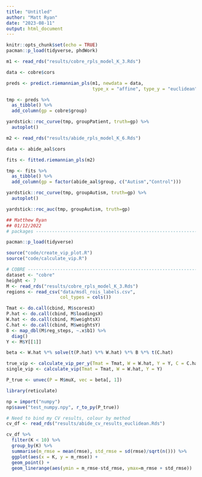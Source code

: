 ```yaml
---
title: "Untitled"
author: "Matt Ryan"
date: "2023-08-11"
output: html_document
---
```


```r
knitr::opts_chunk$set(echo = TRUE)
pacman::p_load(tidyverse, phdWork)
```


```r
m1 <- read_rds("results/cobre_rpls_model_K_3.Rds")
```

```r
data <- cobre$cors
```




```r
preds <- predict.riemannian_pls(m1, newdata = data, 
                                type_x = "affine", type_y = "euclidean", method = "tangent")
```

```r
tmp <- preds %>% 
  as_tibble() %>% 
  add_column(gp = cobre$group)
```

```r
yardstick::roc_curve(tmp, groupPatient, truth=gp) %>% 
  autoplot()
```

```r
m2 <- read_rds("results/abide_rpls_model_K_6.Rds")
```

```r
data <- abide_aal$cors

```





```r
fits <- fitted.riemannian_pls(m2)
```


```r
tmp <- fits %>% 
  as_tibble() %>% 
  add_column(gp = factor(abide_aal$group, c("Autism","Control")))
```

```r
yardstick::roc_curve(tmp, groupAutism, truth=gp) %>% 
  autoplot()
```
```r
yardstick::roc_auc(tmp, groupAutism, truth=gp) 
```

```r
## Matthew Ryan
## 01/12/2022
# packages ----------------------------------------------------------------

pacman::p_load(tidyverse)

source("code/create_vip_plot.R")
source("code/calculate_vip.R")

# COBRE --------------------------------------------------------------------
dataset <- "cobre"
height <- 7
M <- read_rds("results/cobre_rpls_model_K_3.Rds")
regions <- read_csv("data/msdl_rois_labels.csv",
                    col_types = cols())

Tmat <- do.call(cbind, M$scoresX)
P.hat <- do.call(cbind, M$loadingsX)
W.hat <- do.call(cbind, M$weightsX)
C.hat <- do.call(cbind, M$weightsY)
B <- map_dbl(M$reg_steps, ~.x$b1) %>%
  diag()
Y <- M$Y[[1]]

beta <- W.hat %*% solve(t(P.hat) %*% W.hat) %*% B %*% t(C.hat)

true_vip <- calculate_vip_per_y(Tmat = Tmat, W = W.hat, Y = Y, C = C.hat)
single_vip <- calculate_vip(Tmat = Tmat, W = W.hat, Y = Y)
```

```r
P_true <- unvec(P = M$muX, vec = beta[, 1])
```

```r
library(reticulate)

np = import("numpy")
np$save("test_numpy.npy", r_to_py(P_true))
```






```r
# Need to bind my CV results, colour by method
cv_df <- read_rds("results/abide_cv_results_euclidean.Rds")
```

```r
cv_df %>% 
  filter(K < 10) %>% 
  group_by(K) %>% 
  summarise(m_rmse = mean(rmse), std_rmse = sd(rmse)/sqrt(n())) %>% 
  ggplot(aes(x = K, y = m_rmse)) +
  geom_point() +
  geom_linerange(aes(ymin = m_rmse-std_rmse, ymax=m_rmse + std_rmse))
```



